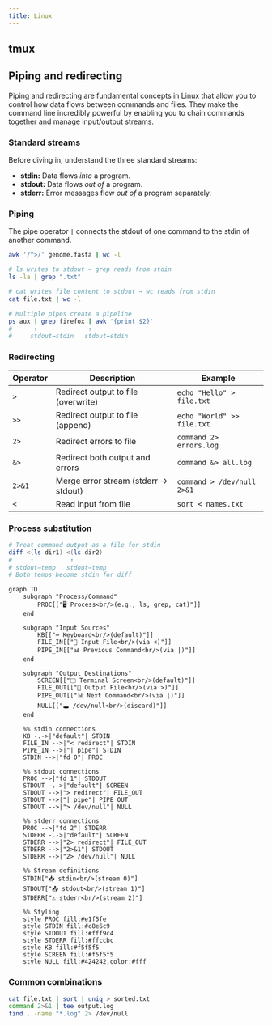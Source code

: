 ```yaml
---
title: Linux
---
```


## tmux

## Piping and redirecting

Piping and redirecting are fundamental concepts in Linux that allow you to control how data flows between commands and files. They make the command line incredibly powerful by enabling you to chain commands together and manage input/output streams.

### Standard streams

Before diving in, understand the three standard streams:

- **stdin:** Data flows *into* a program.
- **stdout:** Data flows *out of* a program.
- **stderr:** Error messages flow *out of* a program separately.

### Piping

The pipe operator `|` connects the stdout of one command to the stdin of another command.

```sh "|" title="Counting entries in a FASTA file"
awk '/^>/' genome.fasta | wc -l
```

```sh "|"
# ls writes to stdout → grep reads from stdin
ls -la | grep ".txt"

# cat writes file content to stdout → wc reads from stdin
cat file.txt | wc -l

# Multiple pipes create a pipeline
ps aux | grep firefox | awk '{print $2}'
#      ↑              ↑
#     stdout→stdin   stdout→stdin
```

### Redirecting

| Operator | Description | Example |
|----------|-------------|---------|
| `>` | Redirect output to file (overwrite) | `echo "Hello" > file.txt` |
| `>>` | Redirect output to file (append) | `echo "World" >> file.txt` |
| `2>` | Redirect errors to file | `command 2> errors.log` |
| `&>` | Redirect both output and errors | `command &> all.log` |
| `2>&1` | Merge error stream (stderr → stdout) | `command > /dev/null 2>&1` |
| `<` | Read input from file | `sort < names.txt` |

### Process substitution

```sh /<([^()]+)/
# Treat command output as a file for stdin
diff <(ls dir1) <(ls dir2)
#     ↑          ↑
# stdout→temp   stdout→temp
# Both temps become stdin for diff
```

```mermaid
graph TD
    subgraph "Process/Command"
        PROC[["🖥️ Process<br/>(e.g., ls, grep, cat)"]]
    end
    
    subgraph "Input Sources"
        KB[["⌨️ Keyboard<br/>(default)"]]
        FILE_IN[["📄 Input File<br/>(via <)"]]
        PIPE_IN[["📊 Previous Command<br/>(via |)"]]
    end
    
    subgraph "Output Destinations"
        SCREEN[["🖵 Terminal Screen<br/>(default)"]]
        FILE_OUT[["📄 Output File<br/>(via >)"]]
        PIPE_OUT[["📊 Next Command<br/>(via |)"]]
        NULL[["🕳️ /dev/null<br/>(discard)"]]
    end
    
    %% stdin connections
    KB -.->|"default"| STDIN
    FILE_IN -->|"< redirect"| STDIN
    PIPE_IN -->|"| pipe"| STDIN
    STDIN -->|"fd 0"| PROC
    
    %% stdout connections
    PROC -->|"fd 1"| STDOUT
    STDOUT -.->|"default"| SCREEN
    STDOUT -->|"> redirect"| FILE_OUT
    STDOUT -->|"| pipe"| PIPE_OUT
    STDOUT -->|"> /dev/null"| NULL
    
    %% stderr connections
    PROC -->|"fd 2"| STDERR
    STDERR -.->|"default"| SCREEN
    STDERR -->|"2> redirect"| FILE_OUT
    STDERR -->|"2>&1"| STDOUT
    STDERR -->|"2> /dev/null"| NULL
    
    %% Stream definitions
    STDIN["📥 stdin<br/>(stream 0)"]
    STDOUT["📤 stdout<br/>(stream 1)"]
    STDERR["⚠️ stderr<br/>(stream 2)"]
    
    %% Styling
    style PROC fill:#e1f5fe
    style STDIN fill:#c8e6c9
    style STDOUT fill:#fff9c4
    style STDERR fill:#ffccbc
    style KB fill:#f5f5f5
    style SCREEN fill:#f5f5f5
    style NULL fill:#424242,color:#fff
```

### Common combinations

```sh "|" ">" "2>" "2>&1"
cat file.txt | sort | uniq > sorted.txt
command 2>&1 | tee output.log
find . -name "*.log" 2> /dev/null
```

